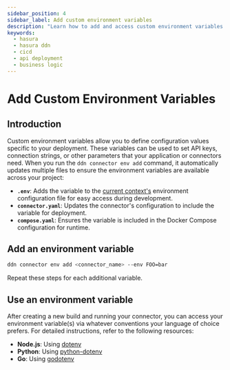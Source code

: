 ```yaml
---
sidebar_position: 4
sidebar_label: Add custom environment variables
description: "Learn how to add and access custom environment variables to your lambda connector."
keywords:
  - hasura
  - hasura ddn
  - cicd
  - api deployment
  - business logic
---
```


# Add Custom Environment Variables

## Introduction

Custom environment variables allow you to define configuration values specific to your deployment. These variables can
be used to set API keys, connection strings, or other parameters that your application or connectors need. When you run
the `ddn connector env add` command, it automatically updates multiple files to ensure the environment variables are
available across your project:

- **`.env`**: Adds the variable to the [current context's](/cli/commands/ddn_context.mdx) environment configuration file
  for easy access during development.
- **`connector.yaml`**: Updates the connector's configuration to include the variable for deployment.
- **`compose.yaml`**: Ensures the variable is included in the Docker Compose configuration for runtime.

## Add an environment variable

```sh title="From a project directory, run:"
ddn connector env add <connector_name> --env FOO=bar
```

Repeat these steps for each additional variable.

## Use an environment variable

After creating a new build and running your connector, you can access your environment variable(s) via whatever
conventions your language of choice prefers. For detailed instructions, refer to the following resources:

- **Node.js**: Using [dotenv](https://github.com/motdotla/dotenv#readme)
- **Python**: Using [python-dotenv](https://pypi.org/project/python-dotenv/)
- **Go**: Using [godotenv](https://github.com/joho/godotenv)
